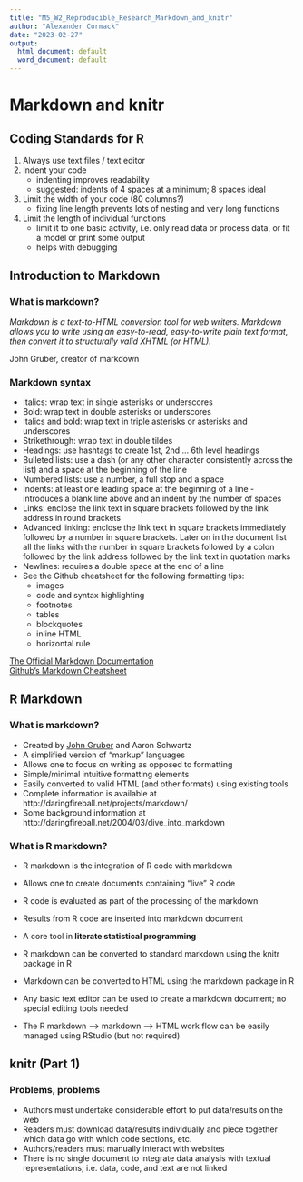 ```yaml
---
title: "M5_W2_Reproducible_Research_Markdown_and_knitr"
author: "Alexander Cormack"
date: "2023-02-27"
output:
  html_document: default
  word_document: default
---
```


# Markdown and knitr

## Coding Standards for R

1. Always use text files / text editor
2. Indent your code
    - indenting improves readability
    - suggested: indents of 4 spaces at a minimum; 8 spaces ideal
3. Limit the width of your code (80 columns?)
    - fixing line length prevents lots of nesting and very long functions
4. Limit the length of individual functions
    - limit it to one basic activity, i.e. only read data or process data, or fit a model or print some output
    - helps with debugging

## Introduction to Markdown

### What is markdown?

*Markdown is a text-to-HTML conversion tool for web writers. Markdown allows you to write using an easy-to-read, easy-to-write plain text format, then convert it to structurally valid XHTML (or HTML).*

John Gruber, creator of markdown

### Markdown syntax

- Italics: wrap text in single asterisks or underscores
- Bold: wrap text in double asterisks or underscores
- Italics and bold: wrap text in triple asterisks or asterisks and underscores
- Strikethrough: wrap text in double tildes
- Headings: use hashtags to create 1st, 2nd ... 6th level headings
- Bulleted lists: use a dash (or any other character consistently across the list) and a space at the beginning of the line
- Numbered lists: use a number, a full stop and a space
- Indents: at least one leading space at the beginning of a line - introduces a blank line above and an indent by the number of spaces
- Links: enclose the link text in square brackets followed by the link address in round brackets
- Advanced linking: enclose the link text in square brackets immediately followed by a number in square brackets. Later on in the document list all the links with the number in square brackets followed by a colon followed by the link address followed by the link text in quotation marks
- Newlines: requires a double space at the end of a line
- See the Github cheatsheet for the following formatting tips:
    - images
    - code and syntax highlighting
    - footnotes
    - tables
    - blockquotes
    - inline HTML
    - horizontal rule

[The Official Markdown Documentation][1]  
[Github's Markdown Cheatsheet][2]

[1]: https://www.markdownguide.org "The Official Markdown Documentation"
[2]: https://github.com/adam-p/markdown-here/wiki/Markdown-Cheatsheet "Github's Markdown Cheatsheet"

## R Markdown

### What is markdown?

- Created by [John Gruber](https://daringfireball.net) and Aaron Schwartz
- A simplified version of "markup" languages
- Allows one to focus on writing as opposed to formatting
- Simple/minimal intuitive formatting elements
- Easily converted to valid HTML (and other formats) using existing tools
- Complete information is available at http://daringfireball.net/projects/markdown/
- Some background information at http://daringfireball.net/2004/03/dive_into_markdown

### What is R markdown?

- R markdown is the integration of R code with markdown
- Allows one to create documents containing "live" R code
- R code is evaluated as part of the processing of the markdown
- Results from R code are inserted into markdown document
- A core tool in **literate statistical programming**

- R markdown can be converted to standard markdown using the knitr package in R
- Markdown can be converted to HTML using the markdown package in R
- Any basic text editor can be used to create a markdown document; no special editing tools needed
- The R markdown --> markdown --> HTML work flow can be easily managed using RStudio (but not required)

## knitr (Part 1)

### Problems, problems

- Authors must undertake considerable effort to put data/results on the web
- Readers must download data/results individually and piece together which data go with which code sections, etc.
- Authors/readers must manually interact with websites
- There is no single document to integrate data analysis with textual representations; i.e. data, code, and text are not linked









